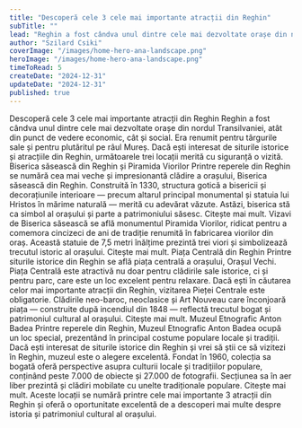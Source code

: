 ```yaml
---
title: "Descoperă cele 3 cele mai importante atracții din Reghin"
subTitle: ""
lead: "Reghin a fost cândva unul dintre cele mai dezvoltate orașe din nordul Transilvaniei, atât din punct de vedere economic, cât și social. Era renumit pentru târgurile sale și pentru plutăritul pe râul Mureș. Dacă ești interesat de siturile istorice și atracțiile din Reghin, următoarele trei locații merită cu siguranță o vizită."
author: "Szilard Csiki"
coverImage: "/images/home-hero-ana-landscape.png"
heroImage: "/images/home-hero-ana-landscape.png"
timeToRead: 5
createDate: "2024-12-31"
updateDate: "2024-12-31"
published: true
---
```


<ContentTitle>
    Descoperă cele 3 cele mai importante atracții din Reghin
</ContentTitle>
<ContentTextBlock>
    Reghin a fost cândva unul dintre cele mai dezvoltate orașe din nordul Transilvaniei, atât din punct de vedere economic, cât și social. Era renumit pentru târgurile sale și pentru plutăritul pe râul Mureș. Dacă ești interesat de siturile istorice și atracțiile din Reghin, următoarele trei locații merită cu siguranță o vizită.
</ContentTextBlock>
<ContentTitle size="xl" count={1}>
    Biserica săsească din Reghin și Piramida Viorilor
</ContentTitle>
<ContentTextBlock>
Printre reperele din Reghin se numără cea mai veche și impresionantă clădire a orașului, Biserica săsească din Reghin. Construită în 1330, structura gotică a bisericii și decorațiunile interioare — precum altarul principal monumental și statuia lui Hristos în mărime naturală — merită cu adevărat văzute. Astăzi, biserica stă ca simbol al orașului și parte a patrimoniului săsesc. Citește mai mult.
</ContentTextBlock>
<ContentTextBlock>
Vizavi de Biserica săsească se află monumentul Piramida Viorilor, ridicat pentru a comemora cincizeci de ani de tradiție renumită în fabricarea viorilor din oraș. Această statuie de 7,5 metri înălțime prezintă trei viori și simbolizează trecutul istoric al orașului. Citește mai mult.
</ContentTextBlock>
<ContentTitle size="xl" count={2}>
    Piața Centrală din Reghin
</ContentTitle>
<ContentTextBlock>
Printre siturile istorice din Reghin se află piața centrală a orașului, Orașul Vechi. Piața Centrală este atractivă nu doar pentru clădirile sale istorice, ci și pentru parc, care este un loc excelent pentru relaxare. Dacă ești în căutarea celor mai importante atracții din Reghin, vizitarea Pieței Centrale este obligatorie. Clădirile neo-baroc, neoclasice și Art Nouveau care înconjoară piața — construite după incendiul din 1848 — reflectă trecutul bogat și patrimoniul cultural al orașului. Citește mai mult.
</ContentTextBlock>
<ContentTitle size="xl" count={4}>
    Muzeul Etnografic Anton Badea
</ContentTitle>
<ContentTextBlock>
Printre reperele din Reghin, Muzeul Etnografic Anton Badea ocupă un loc special, prezentând în principal costume populare locale și tradiții. Dacă ești interesat de siturile istorice din Reghin și vrei să știi ce să vizitezi în Reghin, muzeul este o alegere excelentă. Fondat în 1960, colecția sa bogată oferă perspective asupra culturii locale și tradițiilor populare, conținând peste 7.000 de obiecte și 27.000 de fotografii. Secțiunea sa în aer liber prezintă și clădiri mobilate cu unelte tradiționale populare. Citește mai mult.
</ContentTextBlock>
Aceste locații se numără printre cele mai importante 3 atracții din Reghin și oferă o oportunitate excelentă de a descoperi mai multe despre istoria și patrimoniul cultural al orașului.
